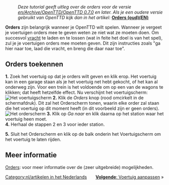 {{en/-}}{{nl/Tutorial}}
:''Deze tutorial geeft uitleg over de orders voor de versie [[en/Archive/OpenTTD/OpenTTD 0.7.0]] en later. Als je een oudere versie gebruikt van OpenTTD kijk dan in het artikel:'' '''[[en/Manual/Orders (old)|Orders (oud)(EN)]]'''
'''Orders''' zijn belangrijk wanneer je OpenTTD wilt spelen. Wanneer je vergeet je voertuigen orders mee te geven weten ze niet wat ze moeten doen. Om succesvol [[nl/vracht|vracht]] te laden en te lossen (wat in feite het doel is van het spel), zul je je voertuigen orders mee moeten geven. Dit zijn instructies zoals "ga hier naar toe, laad die vracht, en breng die daar naar toe".
==Orders toekennen==
'''1.''' Zoek het voertuig op dat je orders wilt geven en klik erop. Het voertuig kan in een garage staan als je het voertuig net hebt gekocht, of het kan al onderweg zijn. Voor een trein is het voldoende om op een van de wagons te klikken; dat heeft hetzelfde effect. Nu verschijnt het voertuigscherm:<br/>[[File:en/Voertuigscherm nieuw 1.png|frame|none|Het voertuigscherm]]
'''2.''' Klik de ''Orders'' knop (rood omcirkelt in de schermafdruk). Dit zal het Orderscherm tonen, waarin elke order zal staan die het voertuig op dit moment heeft (in dit voorbeeld zijn er geen orders).<br/>[[File:en/Orderscherm nieuw.png|frame|none|Het orderscherm]]
'''3.''' Klik op ''Ga naar'' en klik daarna op het station waar het voertuig heen moet.<br>
'''4.''' Herhaal de stappen 2 en 3 voor ieder station.

'''5.''' Sluit het Orderscherm en klik op de balk onderin het Voertuigscherm om het voertuig te laten rijden.
==Meer informatie==
[[nl/orders|Orders]]: voor meer informatie over de (zeer uitgebreide) mogelijkheden.

<span style="float: right">[[nl/Manual/Voertuig aanpassen|'''Volgende''': Voertuig aanpassen]] &raquo;</span>

[[Category:nl/artikelen in het Nederlands]]